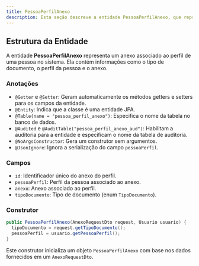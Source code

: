 ```yaml
---
title: PessoaPerfilAnexo
description: Esta seção descreve a entidade PessoaPerfilAnexo, que representa um anexo associado ao perfil de uma pessoa no sistema.
---
```


## Estrutura da Entidade

A entidade **PessoaPerfilAnexo** representa um anexo associado ao perfil de uma pessoa no sistema. Ela contém informações como o tipo de documento, o perfil da pessoa e o anexo.

### Anotações

- `@Getter` e `@Setter`: Geram automaticamente os métodos getters e setters para os campos da entidade.
- `@Entity`: Indica que a classe é uma entidade JPA.
- `@Table(name = "pessoa_perfil_anexo")`: Especifica o nome da tabela no banco de dados.
- `@Audited` e `@AuditTable("pessoa_perfil_anexo_aud")`: Habilitam a auditoria para a entidade e especificam o nome da tabela de auditoria.
- `@NoArgsConstructor`: Gera um construtor sem argumentos.
- `@JsonIgnore`: Ignora a serialização do campo `pessoaPerfil`.

### Campos

- `id`: Identificador único do anexo do perfil.
- `pessoaPerfil`: Perfil da pessoa associado ao anexo.
- `anexo`: Anexo associado ao perfil.
- `tipoDocumento`: Tipo de documento (enum `TipoDocumento`).

### Construtor

```java
public PessoaPerfilAnexo(AnexoRequestDto request, Usuario usuario) {
  tipoDocumento = request.getTipoDocumento();
  pessoaPerfil = usuario.getPessoaPerfil();
}
```

Este construtor inicializa um objeto `PessoaPerfilAnexo` com base nos dados fornecidos em um `AnexoRequestDto`.
